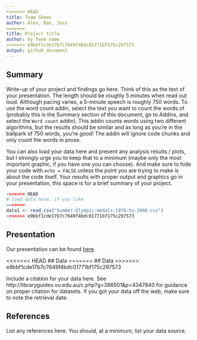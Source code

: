 ```yaml
---
<<<<<<< HEAD
title: Team Shoes 
author: Alex, Dan, Jess 
=======
title: Project title
author: by Team name
>>>>>>> e9bbf1cde17b7c7649f4bdc01771bf175c297573
output: github_document
---
```


## Summary

Write-up of your project and findings go here. 
Think of this as the text of your presentation. 
The length should be roughly 5 minutes when read out loud.
Although pacing varies, a 5-minute speech is roughly 750 words. 
To use the word count addin, select the text you want to count the words of (probably this is the 
Summary section of this document, go to Addins, and select the `Word count` addin).
This addin counts words using two different algorithms, but the results should be similar and as long as you're in the ballpark of 750 words, you're good! 
The addin will ignore code chunks and only count the words in prose.

You can also load your data here and present any analysis results / plots, but I strongly urge you to keep that to a minimum (maybe only the most important graphic, if you have one you can choose). 
And make sure to hide your code with  `echo = FALSE` unless the point you are trying to make is about the code itself.
Your results with proper output and graphics go in your presentation, this space is for a brief summary of your project.

```r
<<<<<<< HEAD
# load data here, if you like
=======
data1 <- read_csv("Summer-Olympic-medals-1976-to-2008.csv")
>>>>>>> e9bbf1cde17b7c7649f4bdc01771bf175c297573
```

## Presentation

Our presentation can be found [here](presentation/presentation.html).

<<<<<<< HEAD
## Data 
=======
## Data
>>>>>>> e9bbf1cde17b7c7649f4bdc01771bf175c297573

Include a citation for your data here. 
See http://libraryguides.vu.edu.au/c.php?g=386501&p=4347840 for guidance on proper citation for datasets. 
If you got your data off the web, make sure to note the retrieval date.

## References

List any references here. You should, at a minimum, list your data source.


